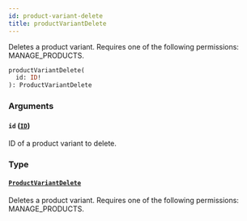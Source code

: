 ```yaml
---
id: product-variant-delete
title: productVariantDelete
---
```



Deletes a product variant. Requires one of the following permissions: MANAGE_PRODUCTS.

```graphql
productVariantDelete(
  id: ID!
): ProductVariantDelete
```


### Arguments

#### `id` ([`ID`](../../../developer/api-reference/scalars/id))

ID of a product variant to delete.


### Type

#### [`ProductVariantDelete`](../../../developer/api-reference/objects/product-variant-delete) 

Deletes a product variant. Requires one of the following permissions: MANAGE_PRODUCTS.




